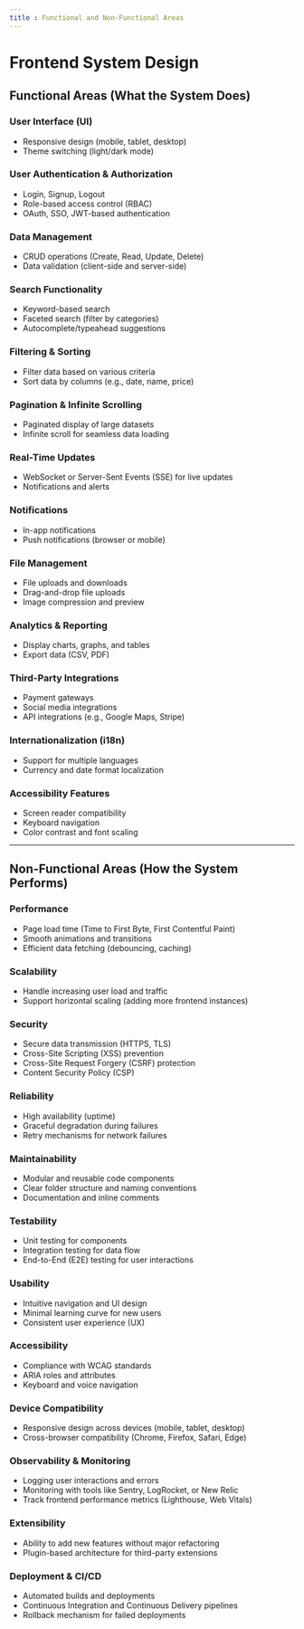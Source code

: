 ```yaml
---
title : Functional and Non-Functional Areas
---
```



# Frontend System Design

## Functional Areas (What the System Does)

### **User Interface (UI)**
- Responsive design (mobile, tablet, desktop)
- Theme switching (light/dark mode)

### **User Authentication & Authorization**
- Login, Signup, Logout
- Role-based access control (RBAC)
- OAuth, SSO, JWT-based authentication

### **Data Management**
- CRUD operations (Create, Read, Update, Delete)
- Data validation (client-side and server-side)

### **Search Functionality**
- Keyword-based search
- Faceted search (filter by categories)
- Autocomplete/typeahead suggestions

### **Filtering & Sorting**
- Filter data based on various criteria
- Sort data by columns (e.g., date, name, price)

### **Pagination & Infinite Scrolling**
- Paginated display of large datasets
- Infinite scroll for seamless data loading

### **Real-Time Updates**
- WebSocket or Server-Sent Events (SSE) for live updates
- Notifications and alerts

### **Notifications**
- In-app notifications
- Push notifications (browser or mobile)

### **File Management**
- File uploads and downloads
- Drag-and-drop file uploads
- Image compression and preview

### **Analytics & Reporting**
- Display charts, graphs, and tables
- Export data (CSV, PDF)

### **Third-Party Integrations**
- Payment gateways
- Social media integrations
- API integrations (e.g., Google Maps, Stripe)

### **Internationalization (i18n)**
- Support for multiple languages
- Currency and date format localization

### **Accessibility Features**
- Screen reader compatibility
- Keyboard navigation
- Color contrast and font scaling

---

## Non-Functional Areas (How the System Performs)

### **Performance**
- Page load time (Time to First Byte, First Contentful Paint)
- Smooth animations and transitions
- Efficient data fetching (debouncing, caching)

### **Scalability**
- Handle increasing user load and traffic
- Support horizontal scaling (adding more frontend instances)

### **Security**
- Secure data transmission (HTTPS, TLS)
- Cross-Site Scripting (XSS) prevention
- Cross-Site Request Forgery (CSRF) protection
- Content Security Policy (CSP)

### **Reliability**
- High availability (uptime)
- Graceful degradation during failures
- Retry mechanisms for network failures

### **Maintainability**
- Modular and reusable code components
- Clear folder structure and naming conventions
- Documentation and inline comments

### **Testability**
- Unit testing for components
- Integration testing for data flow
- End-to-End (E2E) testing for user interactions

### **Usability**
- Intuitive navigation and UI design
- Minimal learning curve for new users
- Consistent user experience (UX)

### **Accessibility**
- Compliance with WCAG standards
- ARIA roles and attributes
- Keyboard and voice navigation

### **Device Compatibility**
- Responsive design across devices (mobile, tablet, desktop)
- Cross-browser compatibility (Chrome, Firefox, Safari, Edge)

### **Observability & Monitoring**
- Logging user interactions and errors
- Monitoring with tools like Sentry, LogRocket, or New Relic
- Track frontend performance metrics (Lighthouse, Web Vitals)

### **Extensibility**
- Ability to add new features without major refactoring
- Plugin-based architecture for third-party extensions

### **Deployment & CI/CD**
- Automated builds and deployments
- Continuous Integration and Continuous Delivery pipelines
- Rollback mechanism for failed deployments